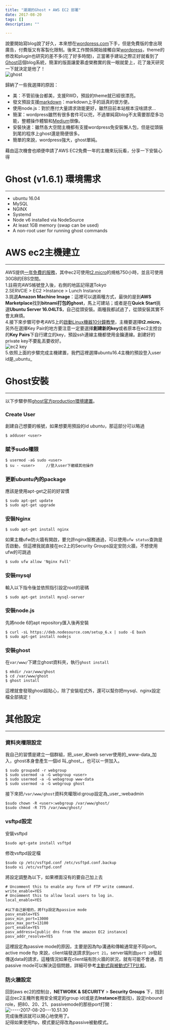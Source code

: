 ```yaml
---
title: "潮潮的Ghost + AWS EC2 部署"
date: 2017-08-20
tags: []
description: ""

---
```


說要開始寫blog說了好久，本來想在[wordpress.com](https://zh-tw.wordpress.com/)下手，但是免費版的會出現廣告，付費版又有客製化限制。後來工作關係開始接觸自架[wordpress](http://www.wordpress.org)，theme的修改和plugin也研究的差不多(花了好多時間)，正當著手建站之際正好就看到了[Ghost](https://ghost.org/)這個blog系統，簡潔的版面讓愛慕虛榮務實的我一眼就愛上，花了幾天研究一下就決定是他了！  
![ghost](ghost.png)

歸納了一些我選擇的原因：

*   美：不管前後台都美，支援RWD，預設的theme就已經很漂亮。
*   發文預設支援[markdown](https://help.ghost.org/hc/en-us/articles/224410728-Markdown-Guide)：markdown上手的話真的很方便。
*   使用node.js：對於應付大量請求效能更好，雖然目前本站根本沒啥請求...
*   簡潔：wordpress雖然有很多套件可以兜，不過單純寫blog不太需要那麼多功能，整體操作體驗和[Medium](http://medium.com)很像。
*   安裝快速：雖然各大空間主機都有支援wordpress免安裝懶人包，但是從頭裝到尾的程序上ghost還是簡便很多。
*   簡單的來說，wordpress強大，ghost單純。

藉由這次機會也順便申請了AWS EC2免費一年的主機來玩玩看，分享一下安裝心得

# Ghost (v1.6.1) 環境需求

* * *

*   ubuntu 16.04
*   MySQL
*   NGINX
*   Systemd
*   Node v6 installed via NodeSource
*   At least 1GB memory (swap can be used)
*   A non-root user for running ghost commands

# AWS ec2主機建立

* * *

AWS提供[一年免費的服務](https://aws.amazon.com/tw/free/?sc_channel=PS&sc_campaign=acquisition_TW&sc_publisher=google&sc_medium=tcn_cloud_computing_b&sc_content=aws_free_e&sc_detail=aws%E5%85%8D%E8%B2%BB&sc_category=cloud_computing&sc_segment=162510310978&sc_matchtype=e&sc_country=TW&s_kwcid=AL!4422!3!162510310978!e!!g!!aws%E5%85%8D%E8%B2%BB&ef_id=V0W4awAABbde7j66:20170813152434:s)，其中ec2可使用[t2.micro](https://aws.amazon.com/tw/ec2/instance-types/)的規格750小時，並且可使用30GB的EBS空間。  
1.註冊完AWS帳號登入後，右側的地區記得選Tokyo  
2.SERVCIE > EC2 >Instance > Lunch Instance  
3.挑選**Amazon Machine Image**：這裡可以選兩種方式，最快的是到**AWS Marketplace**找到**bitnami打包的ghost**，馬上可建站；或者是在**Quick Start**挑選**Ubuntu Server 16.04LTS**，自己從頭安裝。兩種我都試過了，從頭安裝其實不會太麻煩。  
4.接下來步驟可參考AWS上的[啟動Linux機器10分鐘教學](https://aws.amazon.com/tw/getting-started/tutorials/launch-a-virtual-machine/)，主機要選擇**t2.micro**，另外在選擇Key Pair的地方要注意一定要選擇**創建新的key**或者原本在ec2主控台的**Key Pairs**下自行建立的key，預設ssh連線主機都使用金鑰連線。創建好的private key不要亂丟要收好。  
![ec2 key](https://d0.awsstatic.com/Getting%20Started/vm/Getting-Started-VM9.png)  
5.依照上面的步驟完成主機建置，我們這裡選擇ubuntu16.4主機的預設登入user id是_ubuntu_

# Ghost安裝

* * *

以下步驟參照[ghost官方production環境建置](https://docs.ghost.org/docs/install)。

### Create User

創建自己想要的帳號，如果想要用預設的id _ubuntu_，那這部分可以略過

```
$ adduser <user>
```

### 賦予sudo權限

```
$ usermod -aG sudo <user>
$ su - <user>     //登入user下繼續其他操作
```

### 更新ubuntu內的package

應該是使用apt-get之前的好習慣

```
$ sudo apt-get update
$ sudo apt-get upgrade
```

### 安裝Nginx

```
$ sudo apt-get install nginx
```

如果主機ufw防火牆有開啟，要允許nginx服務通過，可以使用`ufw status`查詢是否啟動，但這裡我就直接在ec2上的Security Groups設定安防火牆，不想使用ufw的可跳過

```
$ sudo ufw allow 'Nginx Full'
```

### 安裝mysql

輸入以下指令後並依照指引設定root的密碼

```
$ sudo apt-get install mysql-server
```

### 安裝node.js

先將node 6的apt repository匯入後再安裝

```
$ curl -sL https://deb.nodesource.com/setup_6.x | sudo -E bash 
$ sudo apt-get install nodejs
```

### 安裝ghost

在`var/www/`下建立ghost資料夾，執行`ghost install`

```
$ mkdir /var/www/ghost
$ cd /var/www/ghost
$ ghost install
```

這裡就會發現ghost超貼心，除了安裝程式外，還可以幫你把mysql、nginx設定檔全部搞定！

# 其他設定

* * *

### 資料夾權限設定

我自己的習慣是建立一個群組，把_user_和web server使用的_www-data_加入，ghost本身會產生一個id 叫_ghost_，也可以ㄧ併加入。

```
$ sudo groupadd -r webgroup
$ sudo usermod -a -G webgroup <user>
$ sudo usermod -a -G webagroup www-data
$ sudo usermod -a -G webgroup ghost
```

接下來把`/var/www/ghost`資料夾權限id:group設定為_user_:webadmin

```
$sudo chown -R <user>:webgroup /var/www/ghost/
$sudo chmod -R 775 /var/www/ghost/
```

### vsftpd設定

安裝vsftpd

```
$sudo apt-gate install vsftpd
```

修改vsftpd設定檔

```
$sudo cp /etc/vsftpd.conf /etc/vsftpd.conf.backup
$sudo vi /etc/vsftpd.conf
```

將設定調整為以下，如果裡面沒有的要自己加上去

```
# Uncomment this to enable any form of FTP write command.
write_enable=YES
# Uncomment this to allow local users to log in.
local_enable=YES

#以下自己新增的，將ftp設定為passive mode
pasv_enable=YES
pasv_min_port=13000
pasv_max_port=13100
port_enable=YES
pasv_address=[public dns from the amazon EC2 instance]
pasv_addr_resolve=YES
```

這裡設定為passive mode的原因，主要是因為ftp溝通和傳輸通常是不同port。  
active mode ftp 來說，client端發送請求到`port 21`，server端則由`port 20`發起傳送data的請求，這種情況如果在client端有防火牆的狀況，就有可能不會通，而passive mode可以解決這個問題，詳細可參考[主動式與被動式FTP比較](https://phorum.com.tw/ShowPost/5609.aspx)。

### 防火牆設定

回到aws ec2的控制台，**NETWORK & SECURITY** > **Security Groups** 下，找到這台ec2主機所套用安全規定的group id(或是去**Instance**裡面找)，設定inbound role，把80、20、21、passivemode的那些port打開：  
![-----2017-08-20---10.51.30](-----2017-08-20---10.51.30.png)  
完成後應該就可以開心地使用了。  
記得如果使用ftp，模式要記得改為passive被動模式。
